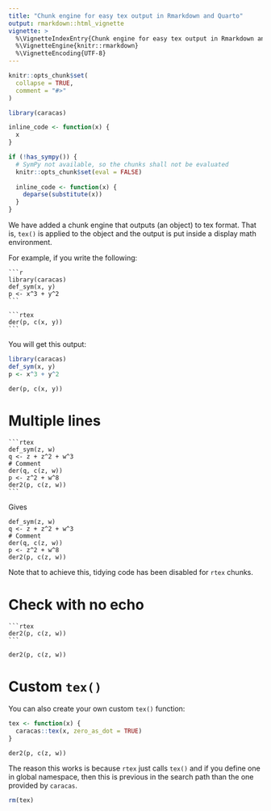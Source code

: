 ```yaml
---
title: "Chunk engine for easy tex output in Rmarkdown and Quarto"
output: rmarkdown::html_vignette
vignette: >
  %\VignetteIndexEntry{Chunk engine for easy tex output in Rmarkdown and Quarto}
  %\VignetteEngine{knitr::rmarkdown}
  %\VignetteEncoding{UTF-8}
---
```


```r
knitr::opts_chunk$set(
  collapse = TRUE,
  comment = "#>"
)
```

```r
library(caracas)
```


```r
inline_code <- function(x) {
  x
}

if (!has_sympy()) {
  # SymPy not available, so the chunks shall not be evaluated
  knitr::opts_chunk$set(eval = FALSE)
  
  inline_code <- function(x) {
    deparse(substitute(x))
  }
}
```

We have added a chunk engine that outputs (an object) to tex format. 
That is, `tex()` is applied to the object and the output is 
put inside a display math environment.

For example, if you write the following:

````verbatim
```r
library(caracas)
def_sym(x, y)
p <- x^3 + y^2
```

```rtex
der(p, c(x, y))
```
````

You will get this output:

```r
library(caracas)
def_sym(x, y)
p <- x^3 + y^2
```

```rtex
der(p, c(x, y))
```

# Multiple lines

````verbatim
```rtex
def_sym(z, w)
q <- z + z^2 + w^3
# Comment
der(q, c(z, w))
p <- z^2 + w^8
der2(p, c(z, w))
```
````

Gives

```rtex
def_sym(z, w)
q <- z + z^2 + w^3
# Comment
der(q, c(z, w))
p <- z^2 + w^8
der2(p, c(z, w))
```

Note that to achieve this, tidying code has been disabled for `rtex` chunks.

# Check with no echo

````verbatim
```rtex
der2(p, c(z, w))
```
````

```rtex
der2(p, c(z, w))
```

# Custom `tex()`

You can also create your own custom `tex()` function:

```r
tex <- function(x) {
  caracas::tex(x, zero_as_dot = TRUE)
}
```

```rtex
der2(p, c(z, w))
```

The reason this works is because `rtex` just calls `tex()` and 
if you define one in global namespace, then this is previous in the 
search path than the one provided by `caracas`.

```r
rm(tex)
```

